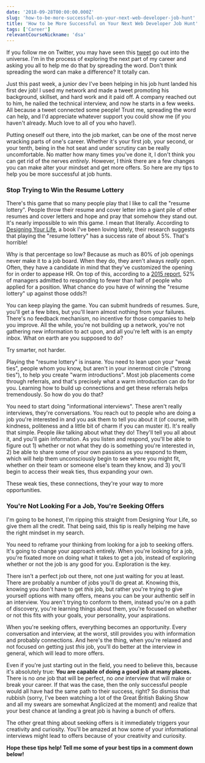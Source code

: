 ```yaml
---
date: '2018-09-28T00:00:00.000Z'
slug: 'how-to-be-more-successful-on-your-next-web-developer-job-hunt'
title: 'How to be More Successful on Your Next Web Developer Job Hunt'
tags: ['Career']
relevantCourseNickname: 'dsa'
---
```


If you follow me on Twitter, you may have seen this [tweet](https://twitter.com/kyleshevlin/status/1041735370478542851) go out into the universe. I'm in the process of exploring the next part of my career and asking you all to help me do that by spreading the word. Don't think spreading the word can make a difference? It totally can.

Just this past week, a junior dev I've been helping in his job hunt landed his first dev job! I used my network and made a tweet promoting his background, skillset, and hard work and it paid off. A company reached out to him, he nailed the technical interview, and now he starts in a few weeks. All because a tweet connected some people! Trust me, spreading the word can help, and I'd appreciate whatever support you could show me (if you haven't already. Much love to all of you who have!).

Putting oneself out there, into the job market, can be one of the most nerve wracking parts of one's career. Whether it's your first job, your second, or your tenth, being in the hot seat and under scrutiny can be really uncomfortable. No matter how many times you've done it, I don't think you can get rid of the nerves _entirely_. However, I think there are a few changes you can make alter your mindset and get more offers. So here are my tips to help you be more successful at job hunts.

### Stop Trying to Win the Resume Lottery

There's this game that so many people play that I like to call the "resume lottery". People throw their resume and cover letter into a giant pile of other resumes and cover letters and hope and pray that somehow they stand out. It's nearly impossible to win this game. I mean that literally. According to [Designing Your Life](https://amzn.to/2xvdrPs), a book I've been loving lately, their research suggests that playing the "resume lottery" has a success rate of about 5%. That's horrible!

Why is that percentage so low? Because as much as 80% of job openings never make it to a job board. When they do, they aren't always _really_ open. Often, they have a candidate in mind that they've customized the opening for in order to appease HR. On top of this, according to a [2015 report](http://careerbuildercommunications.com/candidatebehavior/), 52% of managers admitted to responding to fewer than half of people who applied for a position. What chance do you have of winning the "resume lottery" up against those odds?!

You can keep playing the game. You can submit hundreds of resumes. Sure, you'll get a few bites, but you'll learn almost nothing from your failures. There's no feedback mechanism, no incentive for those companies to help you improve. All the while, you're not building up a network, you're not gathering new information to act upon, and all you're left with is an empty inbox. What on earth are you supposed to do?

Try smarter, not harder.

Playing the "resume lottery" is insane. You need to lean upon your "weak ties", people whom you know, but aren't in your innermost circle ("strong ties"), to help you create "warm introductions". Most job placements come through referrals, and that's precisely what a warm introduction can do for you. Learning how to build up connections and get these referrals helps tremendously. So how do you do that?

You need to start doing "informational interviews". These aren't really interviews, they're conversations. You reach out to people who are doing a job you're interested in and you ask them to tell you about it (of course, with kindness, politeness and a little bit of charm if you can muster it). It's really that simple. People _like_ talking about what they do! They'll tell you all about it, and you'll gain information. As you listen and respond, you'll be able to figure out 1) whether or not what they do is something you're interested in, 2) be able to share some of your own passions as you respond to them, which will help them unconsciously begin to see where you might fit, whether on their team or someone else's team they know, and 3) you'll begin to access their weak ties, thus expanding your own.

These weak ties, these connections, they're your way to more opportunities.

### You're Not Looking For a Job, You're Seeking Offers

I'm going to be honest, I'm ripping this straight from Designing Your Life, so give them all the credit. That being said, this tip is really helping me have the right mindset in my search.

You need to reframe your thinking from looking for a job to seeking offers. It's going to change your approach entirely. When you're looking for a job, you're fixated more on doing what it takes to get a job, instead of exploring whether or not the job is any good for you. Exploration is the key.

There isn't a perfect job out there, not one just waiting for you at least. There are probably a number of jobs you'll do great at. Knowing this, knowing you don't have to get _this_ job, but rather you're trying to give yourself options with many offers, means you can be your authentic self in an interview. You aren't trying to conform to them, instead you're on a path of discovery, you're learning things about them, you're focused on whether or not this fits with your goals, your personality, your aspirations.

When you're seeking offers, everything becomes an opportunity. Every conversation and interview, at the worst, still provides you with information and probably connections. And here's the thing, when you're relaxed and not focused on getting just _this_ job, you'll do better at the interview in general, which will lead to more offers.

Even if you're just starting out in the field, you need to believe this, because it's absolutely true: **You are capable of doing a good job at many places.** There is no _one_ job that will be perfect, no _one_ interview that will make or break your career. If that was the case, then the only successful people would all have had the same path to their success, right? So dismiss that rubbish (sorry, I've been watching a lot of the Great British Baking Show and all my swears are somewhat Anglicized at the moment) and realize that your best chance at landing a great job is having a bunch of offers.

The other great thing about seeking offers is it immediately triggers your creativity and curiosity. You'll be amazed at how some of your informational interviews might lead to offers because of your creativity and curiosity.

**Hope these tips help! Tell me some of your best tips in a comment down below!**
